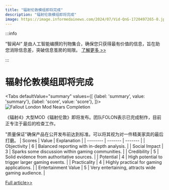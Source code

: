 ```yaml
---
title: "辐射伦敦模组即将完成"
description: "辐射伦敦模组即将完成"
image: https://image.informedainews.com/2024/07/Vid-QnG-1720497265-0.jpg
---
```



:::info

“智闻AI“ 是由人工智能编撰的刊物集合，确保您只获得最有价值的信息，旨在助您消除信息差，突破信息茧房的局限。  [了解更多 >>](/)

:::

# 辐射伦敦模组即将完成


<Tabs
	defaultValue="summary"
	values={[
	{label: 'summary', value: 'summary'},
	{label: 'score', value: 'score'},
]}>
<TabItem value="summary">
<img
  src="https://image.informedainews.com/2024/07/Vid-QnG-1720497265-0.jpg"
  alt="Fallout London Mod Nears Completion"
/>



《辐射4》大型MOD《辐射伦敦》即将发布。团队FOLON表示已完成制作，目前正专注于最后的检查工作。

"质量保证"确保产品在公开发布前达到标准。可以将其视为对一件精美家具的最后打磨。
</TabItem>
<TabItem value="score">
	| Scores     | Value   | Explanation |
	| -------- | ------- | ------- |
	| Objectivity  | 6    | Balanced reporting with in-depth analysis.    |
	| Social Impact | 3     | Sparks some discussion within gaming communities.    |
	| Credibility    | 5    | Solid evidence from authoritative sources.    |
	| Potential    | 4    | High potential to trigger larger gaming events.    |
	| Practicality    | 4    | Highly practical for gaming applications.    |
	| Entertainment Value    | 5    | Very entertaining, attracts wide gaming audience.    |
</TabItem>
</Tabs>

[Full article>>](https://www.ign.com/articles/fallout-london-release-appears-soon-as-dev-declares-the-end-is-in-sight)
